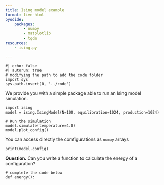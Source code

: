 ```yaml
---
title: Ising model example 
format: live-html
pyodide:
    packages:
        - numpy
        - matplotlib
        - tqdm
resources:
    - ising.py

---
```


```pyodide
#| echo: false
#| autorun: true
# modifying the path to add the code folder
import sys
sys.path.insert(0, '../code')
```

We provide you with a simple package able to run an Ising model simulation.


```pyodide
import ising
model = ising.IsingModel(N=100, equilibration=1024, production=1024)

# Run the simulation
model.simulate(temperature=4.0)
model.plot_config()

```

You can access directly the comfigurations as `numpy` arrays


```pyodide
print(model.config)
```

**Question.** Can you write a function to calculate the energy of a configuration?


```pyodide
# complete the code below
def energy():

```

